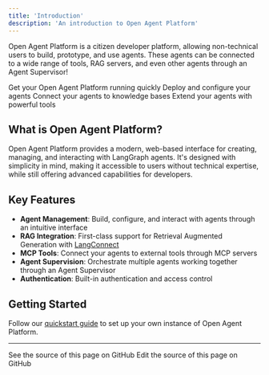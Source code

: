 ```yaml
---
title: 'Introduction'
description: 'An introduction to Open Agent Platform'
---
```


Open Agent Platform is a citizen developer platform, allowing non-technical users to build, prototype, and use agents. These agents can be connected to a wide range of tools, RAG servers, and even other agents through an Agent Supervisor!

<CardGroup cols={2}>
    <Card
        title="Quick Start"
        icon="bolt"
        href="/labs/oap/quickstart"
    >
    Get your Open Agent Platform running quickly
    </Card>
    <Card
        title="Agent Setup"
        icon="robot"
        href="/labs/oap/setup/agents"
    >
    Deploy and configure your agents
    </Card>
    <Card
        title="RAG Integration"
        icon="database"
        href="/labs/oap/setup/rag-server"
    >
    Connect your agents to knowledge bases
    </Card>
    <Card
        title="MCP Server"
        icon="toolbox"
        href="/labs/oap/setup/mcp-server"
    >
    Extend your agents with powerful tools
    </Card>
</CardGroup>

## What is Open Agent Platform?

Open Agent Platform provides a modern, web-based interface for creating, managing, and interacting with LangGraph agents. It's designed with simplicity in mind, making it accessible to users without technical expertise, while still offering advanced capabilities for developers.

## Key Features

- **Agent Management**: Build, configure, and interact with agents through an intuitive interface
- **RAG Integration**: First-class support for Retrieval Augmented Generation with [LangConnect](https://github.com/langchain-ai/langconnect)
- **MCP Tools**: Connect your agents to external tools through MCP servers
- **Agent Supervision**: Orchestrate multiple agents working together through an Agent Supervisor
- **Authentication**: Built-in authentication and access control

## Getting Started

Follow our [quickstart guide](/labs/oap/quickstart) to set up your own instance of Open Agent Platform.

---

<CardGroup cols={2}>
  <Card title="View Source" icon="eye" href="https://github.com/langchain-ai/docs/blob/main/src/labs/oap/index.mdx">
    See the source of this page on GitHub
  </Card>
  <Card title="Edit Source" icon="pen-to-square" href="https://github.com/langchain-ai/docs/edit/main/src/labs/oap/index.mdx">
    Edit the source of this page on GitHub
  </Card>
</CardGroup>
